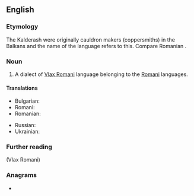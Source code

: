 ==English==
{{wikipedia}}

===Etymology===
The Kalderash were originally cauldron makers (coppersmiths) in the Balkans and the name of the language refers to this. Compare Romanian {{m|ro|căldărar||coppersmith}}.

===Noun===
{{en-noun|-}}

# A dialect of [[Vlax Romani]] language belonging to the [[Romani]] languages.

====Translations====
{{trans-top}}
* Bulgarian: {{t-needed|bg}}
* Romani: {{t|rom|Vlaxicko}}
* Romanian: {{t-needed|ro}}
{{trans-mid}}
* Russian: {{t|ru|кэлдэрарски́й|m}} {{qualifier|диале́кт, язы́к}}
* Ukrainian: {{t-needed|uk}}
{{trans-bottom}}

===Further reading===
{{ethnologue|code=rmy}} (Vlax Romani)

===Anagrams===
* {{anagrams|en|Salekhard}}